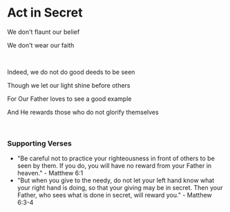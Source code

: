 # Act in Secret

We don't flaunt our belief

We don't wear our faith

<br />

Indeed, we do not do good deeds to be seen

Though we let our light shine before others

For Our Father loves to see a good example

And He rewards those who do not glorify themselves

<br />

### Supporting Verses

- "Be careful not to practice your righteousness in front of others to be seen by them. If you do, you will have no reward from your Father in heaven." - Matthew 6:1
- "But when you give to the needy, do not let your left hand know what your right hand is doing, so that your giving may be in secret. Then your Father, who sees what is done in secret, will reward you." - Matthew 6:3-4
